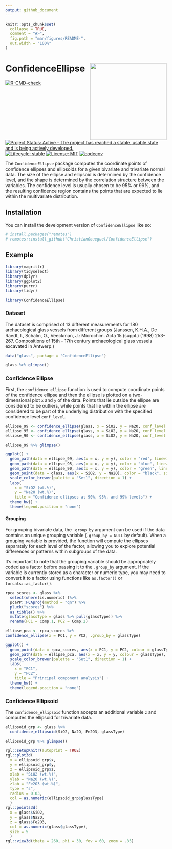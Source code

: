 ```yaml
---
output: github_document
---
```


<!-- README.md is generated from README.Rmd. Please edit that file -->

```r
knitr::opts_chunk$set(
  collapse = TRUE,
  comment = "#>",
  fig.path = "man/figures/README-",
  out.width = "100%"
)
```


<!-- badges: start -->

# ConfidenceEllipse <img src="man/figures/logo.png" align="right" height="239" alt="" />

[![R-CMD-check](https://github.com/ChristianGoueguel/ConfidenceEllipse/actions/workflows/R-CMD-check.yaml/badge.svg)](https://github.com/ChristianGoueguel/ConfidenceEllipse/actions/workflows/R-CMD-check.yaml)
[![Project Status: Active – The project has reached a stable, usable
state and is being actively
developed.](https://www.repostatus.org/badges/latest/active.svg)](https://www.repostatus.org/#active)
[![Lifecycle:
stable](https://img.shields.io/badge/lifecycle-stable-brightgreen.svg)](https://lifecycle.r-lib.org/articles/stages.html#stable)
[![License:
MIT](https://img.shields.io/badge/License-MIT-blue.svg)](https://opensource.org/licenses/MIT)
[![codecov](https://codecov.io/gh/ChristianGoueguel/ConfidenceEllipse/graph/badge.svg?token=JAGMXN2F70)](https://codecov.io/gh/ChristianGoueguel/ConfidenceEllipse)
<!-- badges: end -->

The `ConfidenceEllipse` package computes the coordinate points of confidence ellipses and ellipsoids for a given bivariate and trivariate normal data. The size of the ellipse and ellipsoid is determined by the confidence level, and the shape is determined by the correlation structure between the variables. The confidence level is usually chosen to be 95% or 99%, and the resulting confidence region contains the points that are expected to lie within the multivariate distribution.

## Installation

You can install the development version of `ConfidenceEllipse` like so:

```r
# install.packages("remotes")
# remotes::install_github("ChristianGoueguel/ConfidenceEllipse")
```

## Example

```r
library(magrittr)
library(tidyselect)
library(dplyr)
library(ggplot2)
library(purrr)
library(tidyr)
```

```r
library(ConfidenceEllipse)
```

### Dataset

The dataset is comprised of 13 different measurements for 180
archaeological glass vessels from different groups (Janssen, K.H.A., De
Raedt, I., Schalm, O., Veeckman, J.: Microchim. Acta 15 (suppl.) (1998)
253-267. Compositions of 15th - 17th century archaeological glass
vessels excavated in Antwerp.)

```r
data("glass", package = "ConfidenceEllipse")
```

```r
glass %>% glimpse()
```

### Confidence Ellipse

First, the `confidence_ellipse` function is used to compute coordinate points of the confidence ellipse and then the ellipse is plotted on a two-dimensional plot `x` and `y` of the data. Points that lie outside the ellipse are considered to be outliers, while points that lie within the ellipse are considered to be part of the underlying distribution with the specified confidence level `conf_level`.

```r
ellipse_99 <- confidence_ellipse(glass, x = SiO2, y = Na2O, conf_level = 0.99)
ellipse_95 <- confidence_ellipse(glass, x = SiO2, y = Na2O, conf_level = 0.95)
ellipse_90 <- confidence_ellipse(glass, x = SiO2, y = Na2O, conf_level = 0.90)
```

```r
ellipse_99 %>% glimpse()
```

```r
ggplot() +
  geom_path(data = ellipse_99, aes(x = x, y = y), color = "red", linewidth = 1L) +
  geom_path(data = ellipse_95, aes(x = x, y = y), color = "blue", linewidth = 1L) +
  geom_path(data = ellipse_90, aes(x = x, y = y), color = "green", linewidth = 1L) +
  geom_point(data = glass, aes(x = SiO2, y = Na2O), color = "black", size = 3L) +
  scale_color_brewer(palette = "Set1", direction = 1) +
  labs(
    x = "SiO2 (wt.%)", 
    y = "Na2O (wt.%)",
    title = "Confidence ellipses at 90%, 95%, and 99% levels") +
  theme_bw() +
  theme(legend.position = "none")
```

#### Grouping

For grouping bivariate data, the `.group_by` argument can be used if the data contains an unique grouping variable (`.group_by = NULL` by default). When a grouping variable is provided, the function will compute the ellipses separately for each level of the factor, allowing you to explore potential differences or patterns within subgroups of the data.

It's important to note that the grouping variable should be appropriately coded as a factor before passing it to the `.group_by` argument. If the variable is currently stored as a character or numeric type, you may need to convert it to a factor using functions like `as.factor()` or `forcats::as_factor()`.

```r
rpca_scores <- glass %>%
  select(where(is.numeric) )%>% 
  pcaPP::PCAproj(method = "qn") %>%
  pluck("scores") %>%
  as_tibble() %>%
  mutate(glassType = glass %>% pull(glassType)) %>%
  rename(PC1 = Comp.1, PC2 = Comp.2) 
```

```r
ellipse_pca <- rpca_scores %>%
confidence_ellipse(x = PC1, y = PC2, .group_by = glassType)
```

```r
ggplot() +
  geom_point(data = rpca_scores, aes(x = PC1, y = PC2, colour = glassType, shape = glassType), size = 3L) +
  geom_path(data = ellipse_pca, aes(x = x, y = y, colour = glassType), linewidth = 1L) +
  scale_color_brewer(palette = "Set1", direction = 1) +
  labs(
    x = "PC1", 
    y = "PC2",
    title = "Principal component analysis") +
  theme_bw() +
  theme(legend.position = "none")
```

### Confidence Ellipsoid

The `confidence_ellipsoid` function accepts an additional variable `z` and computes the ellipsoid for trivariate data.

```r
ellipsoid_grp <- glass %>% 
  confidence_ellipsoid(SiO2, Na2O, Fe2O3, glassType)
```

```r
ellipsoid_grp %>% glimpse()
```

```r
rgl::setupKnitr(autoprint = TRUE)
rgl::plot3d(
  x = ellipsoid_grp$x, 
  y = ellipsoid_grp$y, 
  z = ellipsoid_grp$z,
  xlab = "SiO2 (wt.%)", 
  ylab = "Na2O (wt.%)", 
  zlab = "Fe2O3 (wt.%)",
  type = "s", 
  radius = 0.03,
  col = as.numeric(ellipsoid_grp$glassType)
  )
rgl::points3d(
  x = glass$SiO2, 
  y = glass$Na2O, 
  z = glass$Fe2O3, 
  col = as.numeric(glass$glassType),
  size = 5
  )
rgl::view3d(theta = 260, phi = 30, fov = 60, zoom = .85)
```

















